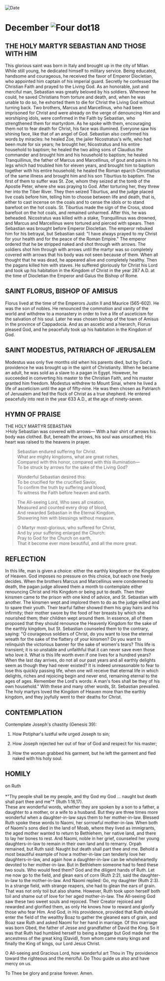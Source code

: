 
<RunningHead />
<Image src="/title-imprint.png" height={68} width={50} alt="Date" className="title-imprint"/>

# <div id="date">December <Image className="four-dot" src="/four-dot.png" height={15} width={15} alt="Four dot" />18</div>

## THE HOLY MARTYR SEBASTIAN AND THOSE WITH HIM

This glorious saint was born in Italy and brought up in the city of Milan. While still young, he dedicated himself to military service. Being educated, handsome and courageous, he received the favor of Emperor Diocletian, who appointed him captain of his imperial guard. Secretly he confessed the Christian Faith and prayed to the Living God. As an honorable, just and merciful man, Sebastian was greatly beloved by his soldiers. Whenever he could, he saved Christians from torture and death, and, when he was unable to do so, he exhorted them to die for Christ the Living God without turning back. Two brothers, Marcus and Marcellinus, who had been imprisoned for Christ and were already on the verge of denouncing Him and worshiping idols, were confirmed in the Faith by Sebastian, who strengthened them for martyrdom. As he spoke with them, encouraging them not to fear death for Christ, his face was illumined. Everyone saw his shining face, like that of an angel of God. Sebastian also confirmed his words by miracles: he healed Zoe, the jailer Nicostratus's wife, who had been mute for six years; he brought her, Nicostratus and his entire household to baptism; he healed the two ailing sons of Claudius the commander and brought him and his household to baptism; he healed Tranquillinus, the father of Marcus and Marcellinus, of gout and pains in his legs which had troubled him for eleven years, and brought him to baptism together with his entire household; he healed the Roman eparch Chromatius of the same illness and brought him and his son Tiburtius to baptism. The first of them to suffer was St. Zoe, whom they seized at the tomb of the Apostle Peter, where she was praying to God. After torturing her, they threw her into the Tiber River. They then seized Tiburtius, and the judge placed live coals before him, telling him to choose between life and death, that is, either to cast incense on the coals and to cense the idols or to stand barefoot on the hot coals. St. Tiburtius made the sign of the Cross, stood barefoot on the hot coals, and remained unharmed. After this, he was beheaded. Nicostratus was killed with a stake, Tranquillinus was drowned, and Marcus and Marcellinus were tortured and pierced with spears. Then Sebastian was brought before Emperor Diocletian. The emperor rebuked him for his betrayal, but Sebastian said: "I have always prayed to my Christ for your health and for the peace of the Roman Empire." The emperor ordered that he be stripped naked and shot through with arrows. The soldiers shot him through with arrows until the martyr was so completely covered with arrows that his body was not seen because of them. When all thought that he was dead, he appeared alive and completely healthy. Then the pagans killed him with staves. He suffered gloriously for Christ his Lord and took up his habitation in the Kingdom of Christ in the year 287 A.D. at the time of Diocletian the Emperor and Gaius the Bishop of Rome.

## SAINT FLORUS, BISHOP OF AMISUS

Florus lived at the time of the Emperors Justin II and Maurice (565-602). He was the son of nobles. He renounced the commotion and vanity of the world and withdrew to a monastery in order to live a life of asceticism for the salvation of his soul. Later he was chosen bishop of the town of Amisus in the province of Cappadocia. And as an ascetic and a hierarch, Florus pleased God, and he peacefully took up his habitation in the Kingdom of God.

## SAINT MODESTUS, PATRIARCH OF JERUSALEM

Modestus was only five months old when his parents died, but by God's providence he was brought up in the spirit of Christianity. When he became an adult, he was sold as a slave to a pagan in Egypt. However, he succeeded in converting his master to the Christian Faith, and his master granted him freedom. Modestus withdrew to Mount Sinai, where he lived a life of asceticism until the age of fifty-nine. He was then chosen as Patriarch of Jerusalem and fed the flock of Christ as a true shepherd. He entered peacefully into rest in the year 633 A.D., at the age of ninety-seven.


## HYMN OF PRAISE
<div style={{textAlign:'center', color:'crimson', fontWeight:'bold'}}>
THE HOLY MARTYR SEBASTIAN
</div>
>Holy Sebastian was covered with arrows—  
With a hair shirt of arrows his body was clothed.  
But, beneath the arrows, his soul was unscathed;  
His heart was raised to the heavens in prayer.  
  
>Sebastian endured suffering for Christ.  
What are mighty kingdoms, what are great riches,  
Compared with this honor, compared with this illumination—  
To be struck by arrows for the sake of the Living God?  
  
>Wonderful Sebastian desired this:  
To be crucified for the crucified Savior,   
To confirm the truth by suffering and blood,  
To witness the Faith before heaven and earth.  
  
>The All-seeing Lord, Who sees all creation,  
Measured and counted every drop of blood,  
And rewarded Sebastian in the Eternal Kingdom,  
Showering him with blessings without measure.  
  
>O Martyr most-glorious, who suffered for Christ,  
And by your suffering enlarged the Church:  
Pray to God for the Church on earth,  
That it become ever more beautiful, and all the more great.  


## REFLECTION

In this life, man is given a choice: either the earthly kingdom or the Kingdom of Heaven. God imposes no pressure on this choice, but each one freely decides. When the brothers Marcus and Marcellinus were condemned to death, the pagan judge allowed them a month to contemplate either renouncing Christ and His Kingdom or being put to death. Then their kinsmen came to the prison with one kind of advice, and St. Sebastian with another. The kinsmen wept and implored them to do as the judge willed and to spare their youth. Their tearful father showed them his gray hairs and his infirmity; their mother swore by the food of her breasts by which she nourished them; their children wept around them. In essence, all of them proposed that they should renounce the Heavenly Kingdom for the sake of the earthly kingdom, but St. Sebastian counseled them to the contrary, saying: "O courageous soldiers of Christ, do you want to lose the eternal wreath for the sake of the flattery of your kinsmen? Do you want to relinquish the victorious banner for the sake of women's tears? This life is transient; it is so unstable and unfaithful that it can never save even those who love it. What is this life worth even if one lives for a hundred years? When the last day arrives, do not all our past years and all earthly delights seem as though they had never existed? It is indeed unreasonable to fear to lose this quickly passing life, when one will receive that eternal life in which delights, riches and rejoicing begin and never end, remaining eternal to the ages of ages. Remember the Lord's words: A man's foes shall be they of his own household." With these and many other words, St. Sebastian prevailed. The holy martyrs loved the Kingdom of Heaven more than the earthly kingdom, and they joyfully went to their deaths for Christ.


## CONTEMPLATION

Contemplate Joseph's chastity (Genesis 39):

1. How Potiphar's lustful wife urged Joseph to sin;

2. How Joseph rejected her out of fear of God and respect for his master;

3. How the woman grabbed his garment, but he left the garment and fled naked with his holy soul.


## HOMILY
<div style={{textAlign:'center', color:'crimson', fontWeight:'bold'}}>
on Ruth
</div>
<br />
<div style={{textAlign:'right'}}>
*"Thy people shall be my people, and thy God my God … naught but death shall part thee and me"* (Ruth 1:16,17).
</div>
These are wonderful words, whether they are spoken by a son to a father, a daughter to a mother, or a wife to a husband. But they are three times more wonderful when a daughter-in-law says them to her mother-in-law. Blessed Ruth spoke these words to Naomi, her sorrowful mother-in-law. When both of Naomi's sons died in the land of Moab, where they lived as immigrants, the aged mother wanted to return to Bethlehem, her native land, and there to lay her bones to rest. And Naomi, noble in her grief, counseled her young daughters-in-law to remain in their own land and to remarry. Orpah remained, but Ruth said: Naught but death shall part thee and me. Behold a most beautiful example of how a mother-in-law can tenderly love her daughters-in-law, and again how a daughter-in-law can be wholeheartedly devoted to her mother-in-law. But in Bethlehem someone had to feed these two souls. Who would feed them? God and the diligent hands of Ruth. Let me now go to the field, and glean ears of corn (Ruth 2:2), said the daughter-in-law to the mother-in-law. And Naomi replied: Go, my daughter (Ruth 2:3). In a strange field, with strange reapers, she had to glean the ears of grain. That was not only toil but also shame. However, Ruth took upon herself both toil and shame out of love for her aged mother-in-law. The All-seeing God saw these two sweet souls and rejoiced. Their Creator rejoiced and rewarded and glorified them, as only He knows how to reward and glorify those who fear Him. And God, in His providence, provided that Ruth should enter the field of the wealthy Boaz to gather the gleaned ears of grain, and Boaz saw Ruth and asked Naomi for her hand in marriage. Of this marriage was born Obed, the father of Jesse and grandfather of David the King. So it was that Ruth had humbled herself to being a beggar but God made her the ancestress of the great king (David), from whom came many kings and finally the King of kings, our Lord Jesus Christ.

O All-seeing and Gracious Lord, how wonderful art Thou in Thy providence toward the righteous and the merciful. Do Thou guide us also and have mercy on us.

To Thee be glory and praise forever. Amen.
